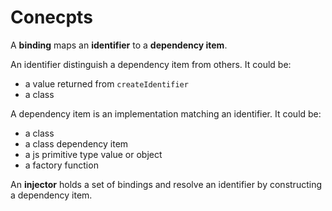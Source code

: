 # Conecpts

A **binding** maps an **identifier** to a **dependency item**.

An identifier distinguish a dependency item from others. It could be:

- a value returned from `createIdentifier`
- a class

A dependency item is an implementation matching an identifier. It could be:

- a class
- a class dependency item
- a js primitive type value or object
- a factory function

An **injector** holds a set of bindings and resolve an identifier by constructing a dependency item.
